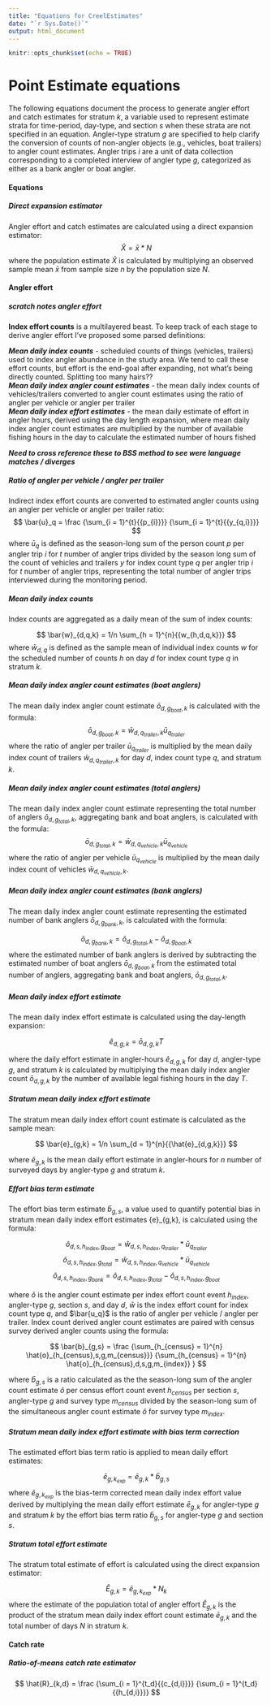 ```yaml
---
title: "Equations for CreelEstimates"
date: "`r Sys.Date()`"
output: html_document
---
```


```r
knitr::opts_chunk$set(echo = TRUE)
```


# Point Estimate equations

The following equations document the process to generate angler effort and catch estimates for stratum $k$, a variable used to represent estimate strata for time-period, day-type, and section $s$ when these strata are not specified in an equation. Angler-type stratum $g$ are specified to help clarify the conversion of counts of non-angler objects (e.g., vehicles, boat trailers) to angler count estimates. Angler trips $i$ are a unit of data collection corresponding to a completed interview of angler type $g$, categorized as either as a bank angler or boat angler.


#### **Equations** 


##### **Direct expansion estimator**
Angler effort and catch estimates are calculated using a direct expansion estimator:
$$
\hat{X} = \bar{x}*{N}
$$
where the population estimate $\hat{X}$ is calculated by multiplying an observed sample mean $\bar{x}$ from sample size $n$ by the population size $N$.

#### **Angler effort**

##### ***scratch notes angler effort***
**Index effort counts** is a multilayered beast. To keep track of each stage to derive angler effort I've proposed some parsed definitions:

***Mean daily index counts*** - scheduled counts of things (vehicles, trailers) used to index angler abundance in the study area. We tend to call these effort counts, but effort is the end-goal after expanding, not what's being directly counted. Splitting too many hairs?? \
***Mean daily index angler count estimates*** - the mean daily index counts of vehicles/trailers converted to angler count estimates using the ratio of angler per vehicle or angler per trailer\
***Mean daily index effort estimates*** - the mean daily estimate of effort in angler hours, derived using the day length expansion, where mean daily index angler count estimates are multiplied by the number of available fishing hours in the day to calculate the estimated number of hours fished 

***Need to cross reference these to BSS method to see were language matches / diverges*** 

##### **Ratio of angler per vehicle / angler per trailer**

Indirect index effort counts are converted to estimated angler counts using an angler per vehicle or angler per trailer ratio: 
$$
\bar{u}_q = \frac {\sum_{i = 1}^{t}{{p_{i}}}} {\sum_{i = 1}^{t}{{y_{q,i}}}}
$$
where $\bar{u}_q$ is defined as the season-long sum of the person count $p$ per angler trip $i$ for $t$ number of angler trips divided by the season long sum of the count of vehicles and trailers $y$ for index count type $q$ per angler trip $i$ for $t$ number of angler trips, representing the total number of angler trips interviewed during the monitoring period. 

##### **Mean daily index counts**  
 
Index counts are aggregated as a daily mean of the sum of index counts:

$$
\bar{w}_{d,q,k} = 1/n \sum_{h = 1}^{n}{{w_{h,d,q,k}}}
$$
where $\bar{w}_{d,q}$ is defined as the sample mean of individual index counts $w$ for the scheduled number of counts $h$ on day $d$ for index count type $q$ in stratum $k$. 

##### **Mean daily index angler count estimates (boat anglers)** 

The mean daily index angler count estimate $\bar{o}_{d,g_{boat},k}$ is calculated with the formula:
$$
{\bar{o}_{d,g_{boat},k}} =  {\bar{w}_{d,q_{trailer},k}}  {\bar{u}_{q_{trailer}}}
$$
where the ratio of angler per trailer $\bar{u}_{q_{trailer}}$ is multiplied by the mean daily index count of trailers $\bar{w}_{d,q_{trailer},k}$ for day $d$, index count type $q$, and stratum $k$. 

##### **Mean daily index angler count estimates (total anglers)** 

The mean daily index angler count estimate representing the total number of anglers $\bar{o}_{d,g_{total},k}$, aggregating bank and boat anglers, is calculated with the formula:
$$
{\bar{o}_{d,g_{total},k}} =  {\bar{w}_{d,q_{vehicle},k}}  {\bar{u}_{q_{vehicle}}}
$$
where the ratio of angler per vehicle $\bar{u}_{q_{vehicle}}$ is multiplied by the mean daily index count of vehicles $\bar{w}_{d,q_{vehicle},k}$. 


##### **Mean daily index angler count estimates (bank anglers)** 

The mean daily index angler count estimate representing the estimated number of bank anglers $\bar{o}_{d,g_{bank},k}$, is calculated with the formula:

$$
\bar{o}_{d,g_{bank},k} = \bar{o}_{d,g_{total},k} - \bar{o}_{d,g_{boat},k}
$$
where the estimated number of bank anglers is derived by subtracting the estimated number of boat anglers $\bar{o}_{d,g_{boat},k}$ from the estimated total number of anglers, aggregating bank and boat anglers, $\bar{o}_{d,g_{total},k}$. 

##### **Mean daily index effort estimate**

The mean daily index effort estimate is calculated using the day-length expansion:

$$
\hat{e}_{d,g,k} = \bar{o}_{d,g,k}T
$$

where the daily effort estimate in angler-hours $\hat{e}_{d,g,k}$ for day $d$, angler-type $g$, and stratum $k$ is calculated by multiplying the mean daily index angler count $\bar{o}_{d,g,k}$ by the number of available legal fishing hours in the day $T$. 


##### **Stratum mean daily index effort estimate**

The stratum mean daily index effort count estimate is calculated as the sample mean:

$$
\bar{e}_{g,k} = 1/n \sum_{d = 1}^{n}{{\hat{e}_{d,g,k}}}
$$

where $\bar{e}_{g,k}$ is the mean daily effort estimate in angler-hours for $n$ number of surveyed days by angler-type $g$ and stratum $k$. 

##### **Effort bias term estimate**

The effort bias term estimate $\bar{b}_{g,s}$, a value used to quantify potential bias in stratum mean daily index effort estimates \bar{e}_{g,k}, is calculated using the formula:

$$
\hat{o}_{d,s,h_{index},g_{boat}} = \hat{w}_{d,s,h_{index},q_{trailer}} * \bar{u}_{q_{trailer}}
$$
$$
\hat{o}_{d,s,h_{index},g_{total}} = \hat{w}_{d,s,h_{index},q_{vehicle}} * \bar{u}_{q_{vehicle}}
$$
$$
\hat{o}_{d,s,h_{index},g_{bank}} = \hat{o}_{d,s,h_{index},g_{total}} - \hat{o}_{d,s,h_{index},g_{boat}}
$$

where $\hat{o}$ is the angler count estimate per index effort count event $h_{index}$, angler-type $g$, section $s$, and day $d$, $\bar{w}$ is the index effort count for index count type $q$, and $\bar{u_q}$ is the ratio of angler per vehicle / angler per trailer. Index count derived angler count estimates are paired with census survey derived angler counts using the formula:

$$
\bar{b}_{g,s} = \frac {\sum_{h_{census} = 1}^{n}  \hat{o}_{h_{census},s,g,m_{census}}} {\sum_{h_{census} = 1}^{n} \hat{o}_{h_{census},d,s,g,m_{index}} }
$$



where $\bar{b}_{g,s}$ is a ratio calculated as the the season-long sum of the angler count estimate $\hat{o}$ per census effort count event $h_{census}$ per section $s$, angler-type $g$ and survey type $m_{census}$ divided by the season-long sum of the simultaneous angler count estimate $\hat{o}$ for survey type $m_{index}$.


##### **Stratum mean daily index effort estimate with bias term correction**

The estimated effort bias term ratio is applied to mean daily effort estimates:

$$
\bar{e}_{{g,k}_{exp}} = \bar{e}_{g,k} * \bar{b}_{g,s}
$$
where $\bar{e}_{{g,k}_{exp}}$ is the bias-term corrected mean daily index effort value derived by multiplying the mean daily effort estimate $\bar{e}_{g,k}$ for angler-type $g$ and stratum $k$ by the effort bias term ratio $\bar{b}_{g,s}$ for angler-type $g$ and section $s$. 


##### **Stratum total effort estimate** 

The stratum total estimate of effort is calculated using the direct expansion estimator:

$$
\hat{E}_{g,k} = \bar{e}_{{g,k}_{exp}} * N_{k}
$$
where the estimate of the population total of angler effort $\hat{E}_{g,k}$ is the product of the stratum mean daily index effort count estimate $\bar{e}_{g,k}$ and the total number of days $N$ in stratum $k$. 
 

#### **Catch rate**

##### **Ratio-of-means catch rate estimator**
$$
\hat{R}_{k,d} = \frac {\sum_{i = 1}^{t_d}{{c_{d,i}}}} {\sum_{i = 1}^{t_d}{{h_{d,i}}}}
$$





